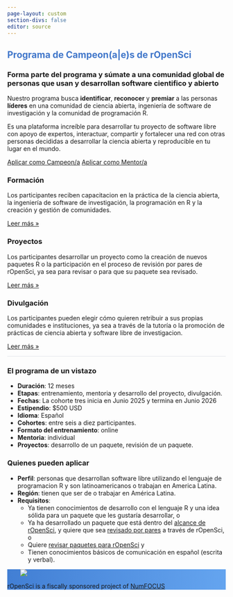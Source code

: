```yaml
---
page-layout: custom
section-divs: false
editor: source
---
```


:::::::: {.hero .grey-border}
::::::: content-block
::: {.hero-title style="color: #4177ca"}
# Programa de Campeon(a\|e)s de rOpenSci
:::

::: {..hero-title}
### Forma parte del programa y súmate a una comunidad global de personas que usan y desarrollan software cientifico y abierto
:::

:::: hero-text
Nuestro programa busca **identificar**, **reconocer** y **premiar** a las personas **líderes** en una comunidad de ciencia abierta, ingeniería de software de investigación y la comunidad de programación R.

Es una plataforma increíble para desarrollar tu proyecto de software libre con apoyo de expertos, interactuar, compartir y fortalecer una red con otras personas decididas a desarrollar la ciencia abierta y reproducible en tu lugar en el mundo.

::: hero-buttons
[Aplicar como Campeon/a](/champions/apply.qmd){.btn .btn-primary role="button"} [Aplicar como Mentor/a](/mentors/apply.qmd){.btn .btn-primary role="button"}
:::
::::
:::::::
::::::::

:::::::::: content-block
::::::::: features
:::: feature
### Formación

Los participantes reciben capacitacion en la práctica de la ciencia abierta, la ingeniería de software de investigación, la programación en R y la creación y gestión de comunidades.

::: learn-more
[Leer más »](.qmd)
:::
::::

:::: feature
### Proyectos

Los participantes desarrollar un proyecto como la creación de nuevos paquetes R o la participación en el proceso de revisión por pares de rOpenSci, ya sea para revisar o para que su paquete sea revisado.

::: learn-more
[Leer más »](.qmd)
:::
::::

:::: feature
### Divulgación

Los participantes pueden elegir cómo quieren retribuir a sus propias comunidades e instituciones, ya sea a través de la tutoría o la promoción de prácticas de ciencia abierta y software libre de investigacion.

::: learn-more
[Leer más »](.qmd)
:::
::::
:::::::::
::::::::::

:::::: content-block
::::: {.features style="border-top: 1px solid #dee2e6"}
::: feature-two
### El programa de un vistazo

-   **Duración**: 12 meses
-   **Etapas**: entrenamiento, mentoria y desarrollo del proyecto, divulgación.
-   **Fechas**: La cohorte tres inicia en Junio 2025 y termina en Junio 2026
-   **Estipendio**: \$500 USD
-   **Idioma**: Español
-   **Cohortes**: entre seis a diez participantes.
-   **Formato del entrenamiento**: online
-   **Mentoria**: individual
-   **Proyectos**: desarrollo de un paquete, revisión de un paquete.
:::

::: feature-two
### Quienes pueden aplicar

-   **Perfil**: personas que desarrollan software libre utilizando el lenguaje de programacion R y son latinoamericanos o trabajan en America Latina.
-   **Región**: tienen que ser de o trabajar en América Latina.
-   **Requisitos**:
    -   Ya tienen conocimientos de desarrollo con el lenguaje R y una idea sólida para un paquete que les gustaría desarrollar, o
    -   Ya ha desarrollado un paquete que está dentro del [alcance de rOpenSci](https://devguide.ropensci.org/es/softwarereview_policies.es.html#aims-and-scope), y quiere que sea [revisado por pares](/es/software-review/) a través de rOpenSci, o
    -   Quiere [revisar paquetes para rOpenSci](https://devguide.ropensci.org/es/softwarereview_reviewer.es.html) y
    -   Tienen conocimientos básicos de comunicación en español (escrita y verbal).
:::
:::::
::::::

::: content-block
:::

::: {.footer style="background: url(https://ropensci.org/images/svg/footer-cube.svg) bottom/contain no-repeat,linear-gradient(94.45deg,#427fd4 1.55%,#64a4ef 98.46%)"}

::: {.img style="margin-left: 30px"}
![](https://ropensci.org/img/icon_short_white.svg)
:::


rOpenSci is a fiscally sponsored project of [NumFOCUS](http://numfocus.org)

:::
